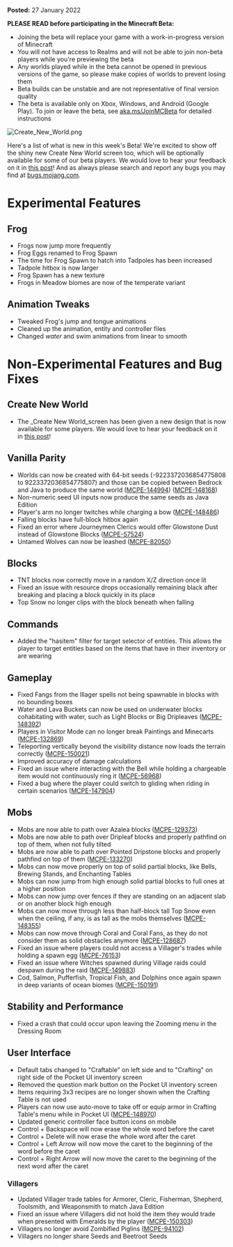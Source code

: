 **Posted:** 27 January 2022

**PLEASE READ before participating in the Minecraft Beta:**

-   Joining the beta will replace your game with a work-in-progress version of Minecraft
-   You will not have access to Realms and will not be able to join non-beta players while you're previewing the beta
-   Any worlds played while in the beta cannot be opened in previous versions of the game, so please make copies of worlds to prevent losing them
-   Beta builds can be unstable and are not representative of final version quality
-   The beta is available only on Xbox, Windows, and Android (Google Play). To join or leave the beta, see [aka.ms/JoinMCBeta](https://aka.ms/JoinMCBeta) for detailed instructions

![Create_New_World.png](https://feedback.minecraft.net/hc/article_attachments/4423164039309/Create_New_World.png)

Here's a list of what is new in this week's Beta! We're excited to show off the shiny new Create New World screen too, which will be optionally available for some of our beta players. We would love to hear your feedback on it in [this post](http://aka.ms/MCCreateNewWorldUI)! And as always please search and report any bugs you may find at [bugs.mojang.com](http://bugs.mojang.com/).

# **Experimental Features**

## **Frog**

-   Frogs now jump more frequently
-   Frog Eggs renamed to Frog Spawn
-   The time for Frog Spawn to hatch into Tadpoles has been increased
-   Tadpole hitbox is now larger
-   Frog Spawn has a new texture
-   Frogs in Meadow biomes are now of the temperate variant

## **Animation Tweaks**

-   Tweaked Frog's jump and tongue animations
-   Cleaned up the animation, entity and controller files
-   Changed _water_ and swim animations from linear to smooth

# **Non-Experimental Features and Bug Fixes**

## **Create New World**

-   The _Create New World_screen has been given a new design that is now available for some players. We would love to hear your feedback on it in [this post](http://aka.ms/MCCreateNewWorldUI)!

## **Vanilla Parity**

-   Worlds can now be created with 64-bit seeds (-9223372036854775808 to 9223372036854775807) and those can be copied between Bedrock and Java to produce the same world ([MCPE-144994](https://bugs.mojang.com/browse/MCPE-144994)) ([MCPE-148168](https://bugs.mojang.com/browse/MCPE-148168))
-   Non-numeric seed UI inputs now produce the same seeds as Java Edition
-   Player's arm no longer twitches while charging a bow ([MCPE-148486](https://bugs.mojang.com/browse/MCPE-148486))
-   Falling blocks have full-block hitbox again
-   Fixed an error where Journeymen Clerics would offer Glowstone Dust instead of Glowstone Blocks ([MCPE-57524](https://bugs.mojang.com/browse/MCPE-57524))
-   Untamed Wolves can now be leashed ([MCPE-82050](https://bugs.mojang.com/browse/MCPE-82050))

## **Blocks**

-   TNT blocks now correctly move in a random X/Z direction once lit
-   Fixed an issue with resource drops occasionally remaining black after breaking and placing a block quickly in its place
-   Top Snow no longer clips with the block beneath when falling

## **Commands**

-   Added the "hasitem" filter for target selector of entities. This allows the player to target entities based on the items that have in their inventory or are wearing

## **Gameplay**

-   Fixed Fangs from the Illager spells not being spawnable in blocks with no bounding boxes
-   Water and Lava Buckets can now be used on underwater blocks cohabitating with water, such as Light Blocks or Big Dripleaves ([MCPE-148392](https://bugs.mojang.com/browse/MCPE-148392))
-   Players in Visitor Mode can no longer break Paintings and Minecarts ([MCPE-132869](https://bugs.mojang.com/browse/MCPE-132869))
-   Teleporting vertically beyond the visibility distance now loads the terrain correctly ([MCPE-150021](https://bugs.mojang.com/browse/MCPE-150021))
-   Improved accuracy of damage calculations
-   Fixed an issue where interacting with the Bell while holding a chargeable item would not continuously ring it ([MCPE-56968](https://bugs.mojang.com/browse/MCPE-56968))
-   Fixed a bug where the player could switch to gliding when riding in certain scenarios ([MCPE-147904](https://bugs.mojang.com/browse/MCPE-147904))

## **Mobs**

-   Mobs are now able to path over Azalea blocks ([MCPE-129373](https://bugs.mojang.com/browse/MCPE-129373))
-   Mobs are now able to path over Dripleaf blocks and properly pathfind on top of them, when not fully tilted 
-   Mobs are now able to path over Pointed Dripstone blocks and properly pathfind on top of them ([MCPE-133270](https://bugs.mojang.com/browse/MCPE-133270))
-   Mobs can now move properly on top of solid partial blocks, like Bells, Brewing Stands, and Enchanting Tables
-   Mobs can now jump from high enough solid partial blocks to full ones at a higher position 
-   Mobs can now jump over fences if they are standing on an adjacent slab or on another block high enough
-   Mobs can now move through less than half-block tall Top Snow even when the ceiling, if any, is as tall as the mobs themselves ([MCPE-148355](https://bugs.mojang.com/browse/MCPE-148355))
-   Mobs can now move through Coral and Coral Fans, as they do not consider them as solid obstacles anymore ([MCPE-128687](https://bugs.mojang.com/browse/MCPE-128687))
-   Fixed an issue where players could not access a Villager's trades while holding a spawn egg ([MCPE-76153](https://bugs.mojang.com/browse/MCPE-76153))
-   Fixed an issue where Witches spawned during Village raids could despawn during the raid ([MCPE-149883](https://bugs.mojang.com/browse/MCPE-149883))
-   Cod, Salmon, Pufferfish, Tropical Fish, and Dolphins once again spawn in deep variants of ocean biomes ([MCPE-150191](https://bugs.mojang.com/browse/MCPE-150191))

## **Stability and Performance**

-   Fixed a crash that could occur upon leaving the Zooming menu in the Dressing Room

## **User Interface**

-   Default tabs changed to "Craftable" on left side and to "Crafting" on right side of the Pocket UI inventory screen
-   Removed the question mark button on the Pocket UI inventory screen
-   Items requiring 3x3 recipes are no longer shown when the Crafting Table is not used
-   Players can now use auto-move to take off or equip armor in Crafting Table's menu while in Pocket UI ([MCPE-148970](https://bugs.mojang.com/browse/MCPE-148970))
-   Updated generic controller face button icons on mobile
-   Control + Backspace will now erase the whole word before the caret
-   Control + Delete will now erase the whole word after the caret
-   Control + Left Arrow will now move the caret to the beginning of the word before the caret
-   Control + Right Arrow will now move the caret to the beginning of the next word after the caret

### **Villagers**

-   Updated Villager trade tables for Armorer, Cleric, Fisherman, Shepherd, Toolsmith, and Weaponsmith to match Java Edition
-   Fixed an issue where Villagers did not hold the item they would trade when presented with Emeralds by the player ([MCPE-150303](https://bugs.mojang.com/browse/MCPE-150303))
-   Villagers no longer avoid Zombified Piglins ([MCPE-94102](https://bugs.mojang.com/browse/MCPE-94102))
-   Villagers no longer share Seeds and Beetroot Seeds

